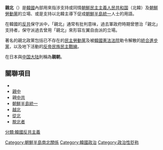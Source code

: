 {{noteTA
|1=zh-hans:朝韩统一; zh-hant:兩韓統一;
|2=zh-hans:朝鲜; zh-hant:北韓;
|3=zh-hans:韩国; zh-hant:南韓;
|4=zh-hans:朝韩; zh-hant:南北韓;
|5=zh-hans:双方; zh-hant:兩韓;
|6=zh-hans:朝鲜半岛; zh-hant:朝鮮半島;
|7=zh-hans:朝鲜战争; zh-hant:韓戰; zh-sg:韩战;
}}
{{Not|親北京派}}
{{multiple issues|
{{expand|time=2014-06-22T05:24:38+00:00}}
{{expert|time=2014-06-22T05:24:38+00:00}}
{{lead section|time=2014-06-22T05:24:38+00:00}}
}}
'''親北'''（{{kor|k=친북|hanja=親北}}）是[[韓國|韓國]]內部用來指涉支持或同情[[朝鮮民主主義人民共和国|朝鮮民主主義人民共和国]]（北韓）及[[朝鮮勞動黨|朝鮮勞動黨]]的立場、或是支持以北韓主導下促成[[朝鮮半島統一|朝鮮半島統一]]人士的用語。

在韓國的[[反共主義|反共]]保守派中，「親北」通常有批判意味，過去軍政府時期曾懲治「親北」支持者，保守派過去曾用「親北」來形容左翼自由派的立場。

著名的親北政黨包括已不存在的[[民主勞動黨|民主勞動黨]]及被[[韓國憲法法院|韓國憲法法院]]勒令解散的[[統合進步黨|統合進步黨]]，以及地下活動的[[反帝民族民主戰線|反帝民族民主戰線]]。

在日本與[[中华人民共和国|中国大陆]]則稱為'''親朝'''。

==關聯項目==
*{{Link-ko|親北反國家行爲者人名辭典|친북 반국가 행위자 인명사전}}
*[[親中|親中]]
*親[[中共|中共]]
*[[朝鮮半島統一|朝鮮半島統一]]
*[[越北|越北]]
*[[從北|從北]]
*[[脫北者|脫北者]]

[[Category:朝鮮半島南北關係|Category:朝鮮半島南北關係]]
[[Category:韓國政治|Category:韓國政治]]
[[Category:政治性贬称|Category:政治性贬称]]
[[分類:韓國反共主義|分類:韓國反共主義]]